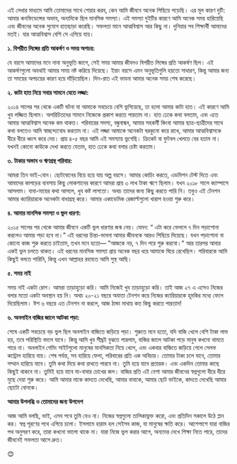 এই লেখার মাধ্যমে আমি তোমাদের সাথে শেয়ার করব, কেন আমি জীবনে অনেক পিছিয়ে পড়েছি। এর মূল কারণ দুটি: আমার কনফিডেন্সের অভাব, অন্যদিকে ছিল মানসিক সমস্যা। এই সমস্যা দুইটির কারণে আমি অনেক সময় হারিয়েছি এবং জীবনের অনেক সুযোগ হাতছাড়া করেছি। সফলতা মানে আত্মবিশ্বাস আর কিছু না। দুনিয়ার সব শিক্ষার্থী আমাদের মতই। যার আত্মবিশ্বাস বেশি সে এগিয়ে যায়।

**১. বিপরীত লিঙ্গের প্রতি আকর্ষণ ও সময় অপচয়:**

যে বয়সে আমাদের মনে নানা অনুভূতি জাগে, সেই সময় আমার জীবনও বিপরীত লিঙ্গের প্রতি আকর্ষণ ছিল। এই আকর্ষণগুলো অযথাই আমার সময় নষ্ট করিয়ে দিয়েছে। ইয়াং বয়সে এমন অনুভূতিগুলি হয়তো সাধারণ, কিন্তু আমার জন্য তা সময়ের অপচয়ের কারণ হয়ে দাঁড়িয়েছিল। দিন-রাত এই ভাবনা আমার অনেক সময় শেষ করেছে।

**২. কাটা হাত নিয়ে সবার সামনে যেতে লজ্জা:**

২০১৪ সালের পর থেকে একটি ঘটনা যা আমাকে সবচেয়ে বেশি ভুগিয়েছে, তা হলো আমার কাটা হাত। এই কারণে আমি খুব লজ্জিত ছিলাম। অপরিচিতদের সামনে নিজেকে প্রকাশ করতে পারতাম না। হাত ঢেকে কথা বলতাম, এবং এতে আমার আত্মবিশ্বাস অনেক কম থাকত। পরিবারের সদস্য, বন্ধুবান্ধব, আমার সহকর্মী কিংবা আমার ছাত্র-ছাত্রীদের সাথে কথা বলতেও আমি স্বাচ্ছন্দ্যবোধ করতাম না। এই লজ্জা আমাকে অনেকটা ঘরকুনো করে রাখে, আমার আত্মবিশ্বাসকে ধীরে ধীরে ধ্বংস করে দেয়। প্রায় ৪-৫ বছর আমি এই সমস্যায় ভুগেছি। ক্রিকেট বা ফুটবল খেলতে বের হতাম না। যখনই কোনো কাউকে দেখা করতে যেতাম, হাত ঢেকে কথা বলার চেষ্টা করতাম।

**৩. টাকার অভাব ও ঋণগ্রস্থ পরিবার:**

আমরা তিন ভাই-বোন। ছোটবোনের বিয়ে হয়ে যায় অল্প বয়সে। আমার কোচিং করতে, এডমিশন টেস্ট দিতে এবং আমাদের কাপড়ের ব্যবসায় কিছু লোকশানের কারণে আমরা প্রায় ৩ লাখ টাকা ঋণে ছিলাম। যখন ২০১৮ সালে ক্যাম্পাসে আসলাম। বাবা-মায়ের কথা আসলে, খুব কষ্ট লাগতো। অথচ তাদের জন্য কিছু করতে পারি নি। তবুও এই টেনশন আমার ক্যারিয়ারকে অনেকটা বাধাগ্রস্থ করে। আমার একাডেমিক রেজাল্টগুলো খারাপ হওয়া শুরু করে।

**৪. আমার মানসিক সমস্যা ও ভুল ধারণা:**

২০১৫ সালের পর থেকে আমার জীবনে একটি ভুল ধারণার জন্ম নেয়। যেমন: “ এটা করে ফেললে ৭ দিন পড়াশোনা করলেও আমার পড়া হবে না।” এই ধরনের চিন্তা-ভাবনা আমার জীবনকে আরও পিছিয়ে দিয়েছে। যখন পড়াশোনা বা কোনো কাজ শুরু করতে চাইতাম, তখন মনে হতো— "আজকে নয়, ৭ দিন পরে শুরু করবো।" আর তারপর আবার একই ভুল চলতে থাকত। এই ধরনের মানসিক সমস্যা প্রায় অনেক বছর ধরে আমাকে ঘিরে রেখেছিল। পরিবারকে আমি কিছুই বলতে পারিনি, কিন্তু এখন আল্লাহর রহমতে আমি সুস্থ আছি।

**৫. সময় নাই**

সময় নাই একটা রোগ। আমরা তাড়াহুড়ো করি। আমি নিজেই খুব তাড়াহুড়ো করি। তাই আজ ২৭ এ এসেও নিজের বলার মতো একটা অবস্থান হয় নি। অথচ ২০-২১ বছরে অযাতা টেনশন করে নিজের ক্যারিয়ারকে হূমকির মধ্যে ফেলে দিয়েছিলাম। ঈশ ৬ বছরে এত টেনশন না করলে, আজ ঠান্ডা মাথায় কত কিছু করতে পারতাম!

**৬. অনলাইন বাজির জালে আটকা পড়া:**

শেষে একটি সবচেয়ে বড় ভুল ছিল অনলাইন বাজিতে জড়িয়ে পড়া। শুরুতে মনে হতো, যদি বাজি খেলে বেশি টাকা লাভ হয়, তবে পরিস্থিতি বদলে যাবে। কিন্তু আমি খুব শীঘ্রই বুঝতে পারলাম, বাজির জালে আটকা পড়ে মানুষ কখনো থামতে পারে না। অনলাইন গেমিং সাইটগুলো মানুষের মানসিকতা নিয়ে খেলে, এবং একবার বাজিতে জড়িয়ে গেলে সেলফ কন্ট্রোল হারিয়ে যায়। শেষ পর্যন্ত, সব হারিয়ে ফেলা, পরিবারের প্রতি এক অবিচার। তোমার টাকা চলে যাবে, তোমার সম্মান হারিয়ে যাবে। তুমি কথা দিয়ে কথা রাখতে পারবে না। তুমি হয়ে যাবে প্রতারক। এবং একদিন তোমার কাছে কিছুই থাকবে না। তুমিই হয়ে যাবে মা-বাবার চোখের জল। বাজির প্রতি এই নেশা আমার জীবনের স্বপ্নগুলো ধীরে ধীরে মুছে দেয়া শুরু করে। আমি আমার মাকে কাদতে দেখেছি, আমার বাবাকে, আমার ছোট ভাইকে, কাদতে দেখেছি আমার ছোটো বোনকে।

**আমার উপলব্ধি ও তোমাদের জন্য উপদেশ**

আজ আমি বলছি, ভাই, এসব পথে তুমি যেও না। নিজের স্বপ্নগুলো তালিকাভুক্ত করো, এবং প্রতিদিন সকালে উঠে প্লান কর। স্বপ্ন পূরণের পথে এগিয়ে চলো। ইসলামে হারাম হল সেইসব কাজ, যা মানুষের ক্ষতি করে। আশেপাশে যারা বাজির পথ অনুসরণ করে, তারা কখনো ভালো থাকে না। যারা নিজে ভুল করার আগে, অন্যদের দেখে শিক্ষা নিতে পারে, তাদের জীবনেই সফলতা আসে দ্রুত।

😊
